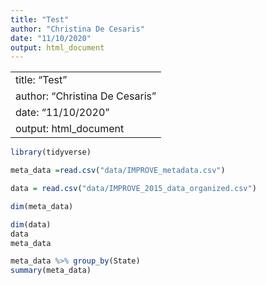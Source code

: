 ```yaml
---
title: "Test"
author: "Christina De Cesaris"
date: "11/10/2020"
output: html_document
---
```


---
title: "Test"
author: "Christina De Cesaris"
date: "11/10/2020"
output: html_document
---

```r
library(tidyverse)

meta_data =read.csv("data/IMPROVE_metadata.csv")

data = read.csv("data/IMPROVE_2015_data_organized.csv")

dim(meta_data)

dim(data)
data
meta_data

meta_data %>% group_by(State)
summary(meta_data)
```